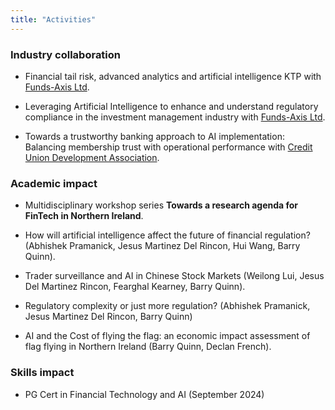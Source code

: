 ```yaml
---
title: "Activities"
---
```


### Industry collaboration

-   Financial tail risk, advanced analytics and artificial intelligence KTP with [Funds-Axis Ltd](https://funds-axis.com).

-   Leveraging Artificial Intelligence to enhance and understand regulatory compliance in the investment management industry with [Funds-Axis Ltd](https://funds-axis.com).

-   Towards a trustworthy banking approach to AI implementation: Balancing membership trust with operational performance with [Credit Union Development Association](https://www.cuda.ie).

### Academic impact

-   Multidisciplinary workshop series **Towards a research agenda for FinTech in Northern Ireland**.

-   How will artificial intelligence affect the future of financial regulation? (Abhishek Pramanick, Jesus Martinez Del Rincon, Hui Wang, Barry Quinn).

-   Trader surveillance and AI in Chinese Stock Markets (Weilong Lui, Jesus Del Martinez Rincon, Fearghal Kearney, Barry Quinn).

-   Regulatory complexity or just more regulation? (Abhishek Pramanick, Jesus Martinez Del Rincon, Barry Quinn)

-   AI and the Cost of flying the flag: an economic impact assessment of flag flying in Northern Ireland (Barry Quinn, Declan French).

### Skills impact

-   PG Cert in Financial Technology and AI (September 2024)
